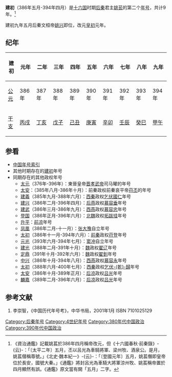 {{Eranamebox|年号=建初
|起讫时间= 386年五月-394年四月
|政权= [[后秦|后秦]]
|帝王= 武昭帝[[姚苌|姚苌]]
|历时= 9年
|timeline= <timeline>
ImageSize  = width:200 height:50
PlotArea   = width:180 height:30 left:10 bottom:20
TimeAxis   = orientation:horizontal
DateFormat = yyyy
Period     = from:304 till:439
AlignBars  = early
ScaleMajor = increment:135 start:304
Colors =
  id:canvas value:rgb(1,1,0.85)
BackgroundColors = canvas:canvas
PlotData =
  width:15 color:black
  bar:era from:start till:end
  bar:era from:384 till:417 color:red
  bar:era from:386 till:394 color:yellow
</timeline>
|说明= 建初（黃色）在十六国（黑色）及后秦（紅色）时期的位置
}}

'''建初'''（386年五月-394年四月）是[[十六国|十六国]]时期[[后秦|后秦]]君主[[姚苌|姚苌]]的第二个[[年号|年号]]，共计9年。<ref name=a>《資治通鑑》記載姚萇於386年四月稱帝改元，但《十六國春秋·前秦錄》-{云}-：「〔太平二年〕五月，丕以呂光為車騎將軍、梁州牧、酒泉公。是月，姚萇僣稱尊號。」《北史·魏本紀一》-{云}-：「〔登國元年〕五月，姚萇僭即皇帝位於長安，國號大秦。」《通鑑》將封呂光為車騎大將軍涼州牧、姚萇稱帝置於四月顯然有誤。《通鑑》原文當有闕「五月」二字。</ref>

建初九年五月后秦文桓帝[[姚兴|姚兴]]即位，改元[[皇初|皇初]]元年。

==纪年==
{| class="wikitable"  style="text-align:center;"
!建初!!元年!!二年!!三年!!四年!!五年!!六年!!七年!!八年!!九年
|-
![[公元|公元]]
|386年||387年||388年||389年||390年||391年||392年||393年||394年
|-
![[干支|干支]]
|[[丙戌|丙戌]]||[[丁亥|丁亥]]||[[戊子|戊子]]||[[己丑|己丑]]||[[庚寅|庚寅]]||[[辛卯|辛卯]]||[[壬辰|壬辰]]||[[癸巳|癸巳]]||[[甲午|甲午]]
|}

==参看==
*[[中国年号索引|中国年号索引]]
*其他时期存在的[[建初|建初]]年号
*同期存在的其他政权年号
**[[太元_(晋孝武帝)|太元]]（376年-396年）：東晉皇帝[[晋孝武帝|晋孝武帝]]司马曜的年号
**[[太安_(苻丕)|太安]]：（385年八月-386年十月）：前秦政权前秦哀平帝[[苻丕|苻丕]]的年号
**[[建义_(乞伏国仁)|建義]]（385年九月-388年六月）：[[西秦|西秦]]政权[[乞伏國仁|乞伏國仁]]年号
**[[建兴_(慕容垂)|建兴]]（386年二月-396年四月）：[[后燕|后燕]]政权[[慕容垂|慕容垂]]年号
**[[建武_(慕容忠)|建武]]（386年三月-386年九月）：[[西燕|西燕]]政权[[慕容忠|慕容忠]]年号
**[[登国|登国]]（386年正月-396年六月）：[[北魏|北魏]]政权[[拓跋珪|拓跋珪]]年号
**[[升平|升平]]：[[前凉|前凉]]年号
**[[凤凰|凤凰]]（386年二月-十一月）：[[张大豫|张大豫]]自立年号
**[[太初_(前秦)|太初]]（386年十一月-394年六月）：[[前秦|前秦]]政权[[苻登|苻登]]年号
**[[元光_(窦冲)|元光]]（393年六月-394年七月）：[[窦冲|窦冲]]自立年号
**[[建光_(翟遼)|建光]]（388年二月-391年十月）：[[翟魏|魏]]政权[[翟辽|翟辽]]年号
**[[定鼎|定鼎]]（391年十月-392年六月）：[[翟魏|魏]]政权[[翟釗|翟釗]]年号
**[[中興_(西燕)|中兴]]（386年十月-394年八月）：[[西燕|西燕]]政权[[慕容永|慕容永]]年号
**[[太初_(西秦)|太初]]（388年六月-400年七月）：[[西秦|西秦]]政权[[乞伏乾歸|乞伏-{乾}-歸]]年号
**[[太安_(后凉)|太安]]（386年十月-389年正月）：[[后凉|后凉]]政权[[吕光|吕光]]年号
**[[麟嘉_(后凉)|麟嘉]]（389年二月-396年六月）：[[后凉|后凉]]政权[[吕光|吕光]]年号

==参考文献==
# 李崇智，《中国历代年号考》，中华书局，2001年1月 ISBN 7101025129

{{年号|[[白雀|白雀]]|[[中国年号索引|后秦年号]]|[[皇初|皇初]]}}
{{晉十六國年號}}

[[Category:后秦年号|Category:后秦年号]]
[[Category:4世纪年号|Category:4世纪年号]]
[[Category:380年代中国政治|Category:380年代中国政治]]
[[Category:390年代中国政治|Category:390年代中国政治]]